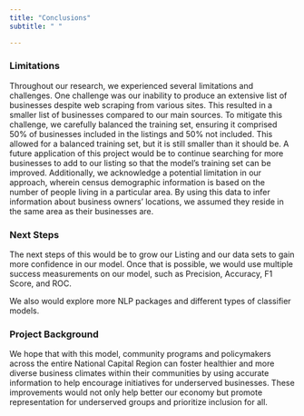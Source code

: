 ```yaml
---
title: "Conclusions"
subtitle: " "

---
```

### **Limitations** 
  Throughout our research, we experienced several limitations and challenges. One challenge was our inability to produce an extensive list of businesses despite web scraping from various sites. This resulted in a smaller list of businesses compared to our main sources. To mitigate this challenge, we carefully balanced the training set, ensuring it comprised 50% of businesses included in the listings and 50% not included. This allowed for a balanced training set, but it is still smaller than it should be. A future application of this project would be to continue searching for more businesses to add to our listing so that the model’s training set can be improved. Additionally, we acknowledge a potential limitation in our approach, wherein census demographic information is based on the number of people living in a particular area. By using this data to infer information about business owners' locations, we assumed they reside in the same area as their businesses are. 

### **Next Steps ** 
The next steps of this would be to grow our Listing and our data sets to gain more confidence in our model. Once that is possible, we would use multiple success measurements on our model, such as Precision, Accuracy, F1 Score, and ROC. 

We also would explore more NLP packages and different types of classifier models. 


### **Project Background** 
We hope that with this model, community programs and policymakers across the entire National Capital Region can foster healthier and more diverse business climates within their communities by using accurate information to help encourage initiatives for underserved businesses. These improvements would not only help better our economy but promote representation for underserved groups and prioritize inclusion for all. 


